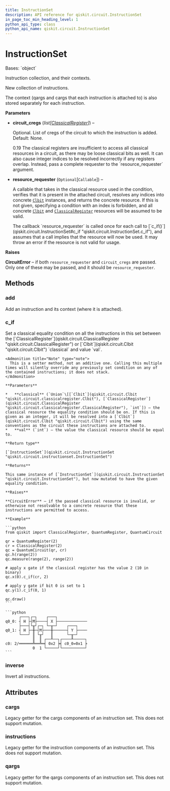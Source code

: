 ```yaml
---
title: InstructionSet
description: API reference for qiskit.circuit.InstructionSet
in_page_toc_min_heading_level: 1
python_api_type: class
python_api_name: qiskit.circuit.InstructionSet
---
```


# InstructionSet

<Class id="qiskit.circuit.InstructionSet" github="https://github.com/qiskit/qiskit/tree/stable/0.22/qiskit/circuit/instructionset.py" signature="InstructionSet(circuit_cregs=None, *, resource_requester=None)">
  Bases: `object`

  Instruction collection, and their contexts.

  New collection of instructions.

  The context (qargs and cargs that each instruction is attached to) is also stored separately for each instruction.

  **Parameters**

  *   **circuit\_cregs** (*list\[*[*ClassicalRegister*](qiskit.circuit.ClassicalRegister "qiskit.circuit.ClassicalRegister")*]*) –

      Optional. List of cregs of the circuit to which the instruction is added. Default: None.

        <Admonition title="Deprecated since version qiskit-terra" type="danger">
          0.19 The classical registers are insufficient to access all classical resources in a circuit, as there may be loose classical bits as well. It can also cause integer indices to be resolved incorrectly if any registers overlap. Instead, pass a complete requester to the `resource_requester` argument.
        </Admonition>

  *   **resource\_requester** (`Optional`\[`Callable`]) –

      A callable that takes in the classical resource used in the condition, verifies that it is present in the attached circuit, resolves any indices into concrete [`Clbit`](qiskit.circuit.Clbit "qiskit.circuit.Clbit") instances, and returns the concrete resource. If this is not given, specifying a condition with an index is forbidden, and all concrete [`Clbit`](qiskit.circuit.Clbit "qiskit.circuit.Clbit") and [`ClassicalRegister`](qiskit.circuit.ClassicalRegister "qiskit.circuit.ClassicalRegister") resources will be assumed to be valid.

        <Admonition title="Note" type="note">
          The callback `resource_requester` is called once for each call to [`c_if()`](qiskit.circuit.InstructionSet#c_if "qiskit.circuit.InstructionSet.c_if"), and assumes that a call implies that the resource will now be used. It may throw an error if the resource is not valid for usage.
        </Admonition>

  **Raises**

  **CircuitError** – if both `resource_requester` and `circuit_cregs` are passed. Only one of these may be passed, and it should be `resource_requester`.

  ## Methods

  ### add

  <Function id="qiskit.circuit.InstructionSet.add" signature="InstructionSet.add(instruction, qargs=None, cargs=None)">
    Add an instruction and its context (where it is attached).
  </Function>

  ### c\_if

  <Function id="qiskit.circuit.InstructionSet.c_if" signature="InstructionSet.c_if(classical, val)">
    Set a classical equality condition on all the instructions in this set between the [`ClassicalRegister`](qiskit.circuit.ClassicalRegister "qiskit.circuit.ClassicalRegister") or [`Clbit`](qiskit.circuit.Clbit "qiskit.circuit.Clbit") `classical` and value `val`.

    <Admonition title="Note" type="note">
      This is a setter method, not an additive one. Calling this multiple times will silently override any previously set condition on any of the contained instructions; it does not stack.
    </Admonition>

    **Parameters**

    *   **classical** (`Union`\[[`Clbit`](qiskit.circuit.Clbit "qiskit.circuit.classicalregister.Clbit"), [`ClassicalRegister`](qiskit.circuit.ClassicalRegister "qiskit.circuit.classicalregister.ClassicalRegister"), `int`]) – the classical resource the equality condition should be on. If this is given as an integer, it will be resolved into a [`Clbit`](qiskit.circuit.Clbit "qiskit.circuit.Clbit") using the same conventions as the circuit these instructions are attached to.
    *   **val** (`int`) – the value the classical resource should be equal to.

    **Return type**

    [`InstructionSet`](qiskit.circuit.InstructionSet "qiskit.circuit.instructionset.InstructionSet")

    **Returns**

    This same instance of [`InstructionSet`](qiskit.circuit.InstructionSet "qiskit.circuit.InstructionSet"), but now mutated to have the given equality condition.

    **Raises**

    **CircuitError** – if the passed classical resource is invalid, or otherwise not resolvable to a concrete resource that these instructions are permitted to access.

    **Example**

    ```python
    from qiskit import ClassicalRegister, QuantumRegister, QuantumCircuit

    qr = QuantumRegister(2)
    cr = ClassicalRegister(2)
    qc = QuantumCircuit(qr, cr)
    qc.h(range(2))
    qc.measure(range(2), range(2))

    # apply x gate if the classical register has the value 2 (10 in binary)
    qc.x(0).c_if(cr, 2)

    # apply y gate if bit 0 is set to 1
    qc.y(1).c_if(0, 1)

    qc.draw()
    ```

    ```python
          ┌───┐┌─┐    ┌───┐             
    q0_0: ┤ H ├┤M├────┤ X ├─────────────
          ├───┤└╥┘┌─┐ └─╥─┘    ┌───┐    
    q0_1: ┤ H ├─╫─┤M├───╫──────┤ Y ├────
          └───┘ ║ └╥┘   ║      └─╥─┘    
                ║  ║ ┌──╨──┐┌────╨─────┐
    c0: 2/══════╩══╩═╡ 0x2 ╞╡ c0_0=0x1 ╞
                0  1 └─────┘└──────────┘
    ```
  </Function>

  ### inverse

  <Function id="qiskit.circuit.InstructionSet.inverse" signature="InstructionSet.inverse()">
    Invert all instructions.
  </Function>

  ## Attributes

  ### cargs

  <Attribute id="qiskit.circuit.InstructionSet.cargs" name="cargs">
    Legacy getter for the cargs components of an instruction set. This does not support mutation.
  </Attribute>

  ### instructions

  <Attribute id="qiskit.circuit.InstructionSet.instructions" name="instructions">
    Legacy getter for the instruction components of an instruction set. This does not support mutation.
  </Attribute>

  ### qargs

  <Attribute id="qiskit.circuit.InstructionSet.qargs" name="qargs">
    Legacy getter for the qargs components of an instruction set. This does not support mutation.
  </Attribute>
</Class>

